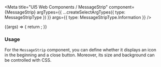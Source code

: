 

<Meta
  title="UI5 Web Components / MessageStrip"
  component={MessageStrip}
  argTypes={{
    ...createSelectArgTypes({ type: MessageStripType })
  }}
  args={{
    type: MessageStripType.Information
  }}
/>

<DocsHeader />

<Canvas>
  <Story name="Default">
    {(args) => {
      return <MessageStrip {...args} />;
    }}
  </Story>
</Canvas>

<ArgsTable story="." />
<div style={{fontFamily:'var(--sapFontFamily)', fontSize:'var(--sapFontSize)', color:'var(--sapTextColor)'}}>
<h3>Usage</h3>

For the <code>MessageStrip</code> component, you can define whether it displays an icon in the beginning and a close
button. Moreover, its size and background can be controlled with CSS.
</div>